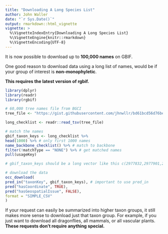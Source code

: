 ```yaml
---
title: "Downloading A Long Species List"
author: John Waller
date: "`r Sys.Date()`"
output: rmarkdown::html_vignette
vignette: >
  %\VignetteIndexEntry{Downloading A Long Species List}
  %\VignetteEngine{knitr::rmarkdown}
  %\VignetteEncoding{UTF-8}
---
```


It is now possible to download up to **100,000 names** on GBIF.

One good reason to download data using a long list of names, would be if your group of interest is **non-monophyletic**.  

<!-- https://discourse.gbif.org/t/setting-up-your-rgbif-environment-with-username-and-password/3017/2 -->

**This requires the latest version of rgbif.**

```r
library(dplyr)
library(readr)  
library(rgbif) 

# 60,000 tree names file from BGCI
tree_file <- "https://gist.githubusercontent.com/jhnwllr/bd61bcd56d76beeacd03ea9ace0a31fd/raw/089d4c3a88b358719845a1394c9f88f9a2025e20/tree_names.tsv"

long_checklist <- readr::read_tsv(tree_file)

# match the names 
gbif_taxon_keys <- long_checklist %>% 
head(1000) %>% # only first 1000 names 
name_backbone_checklist() %>% # match to backbone 
filter(!matchType == "NONE") %>% # get matched names
pull(usageKey) 

# gbif_taxon_keys should be a long vector like this c(2977832,2977901,2977966,2977835,2977863)

# download the data
occ_download(
pred_in("taxonKey", gbif_taxon_keys), # important to use pred_in
pred("hasCoordinate", TRUE),
pred("hasGeospatialIssue", FALSE),
format = "SIMPLE_CSV"
)

```

If your request can easily be summarized into higher taxon groups, it still makes more sense to download just that taxon group. For example, if you just want to download all dragonflies, all
mammals, or all vascular plants. **These requests don’t require anything special.**
